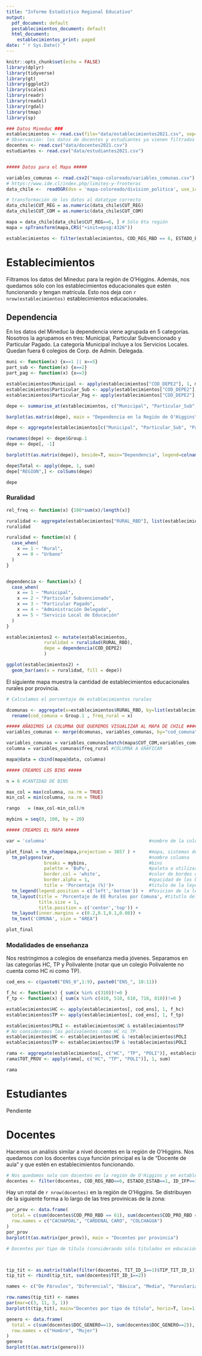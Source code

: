 ```yaml
---
title: "Informe Estadístico Regional Educativo"
output:
  pdf_document: default
  pestablecimientos_document: default
  html_document:
    establecimientos_print: paged
date: "`r Sys.Date()`"
---
```


```r
knitr::opts_chunk$set(echo = FALSE)
library(dplyr)
library(tidyverse)
library(gt)
library(ggplot2)
library(scales)
library(readr)
library(readxl)
library(rgdal)
library(tmap)
library(sp)
```

```r
### Datos Mineduc ###
establecimientos <- read.csv(file="data/establecimientos2021.csv", sep=";")
# Observación: los datos de docentes y estudiantes ya vienen filtrados a la 6ta región 
docentes <- read.csv("data/docentes2021.csv")
estudiantes <- read.csv("data/estudiantes2021.csv")


##### Datos para el Mapa #####

variables_comunas <- read.csv2("mapa-coloreado/variables_comunas.csv")
# https://www.ide.cl/index.php/limites-y-fronteras
data_chile <-  readOGR(dsn = 'mapa-coloreado/division_politica', use_iconv = TRUE, encoding = 'UTF-8')

# transformación de los datos al datatype correcto
data_chile$CUT_REG = as.numeric(data_chile$CUT_REG) 
data_chile$CUT_COM = as.numeric(data_chile$CUT_COM)

mapa = data_chile[data_chile$CUT_REG==6, ] # Sólo 6ta región
mapa = spTransform(mapa,CRS("+init=epsg:4326"))
```

```r
establecimientos <- filter(establecimientos, COD_REG_RBD == 6, ESTADO_ESTAB == 1, MATRICULA == 1)
```

# Establecimientos

Filtramos los datos del Mineduc para la región de O'Higgins. Además, nos quedamos sólo con los establecimientos educacionales que estén funcionando y tengan matrícula. Esto nos deja con `r nrow(establecimientos)` establecimientos educacionales.  

## Dependencia

En los datos del Mineduc la dependencia viene agrupada en 5 categorías. Nosotros la agrupamos en tres: Municipal, Particular Subvencionado y Particular Pagado. La categoría Municipal incluye a los Servicios Locales. Quedan fuera 6 colegios de Corp. de Admin. Delegada.


```r
muni <- function(x) {x==1 || x==5}
part_sub <- function(x) {x==2}
part_pag <- function(x) {x==3}

establecimientos$Municipal <- apply(establecimientos["COD_DEPE2"], 1, muni)
establecimientos$Particular_Sub <- apply(establecimientos["COD_DEPE2"], 1, part_sub)
establecimientos$Particular_Pag <- apply(establecimientos["COD_DEPE2"], 1, part_pag)

depe <- summarise_at(establecimientos, c("Municipal", "Particular_Sub", "Particular_Pag"), sum)

barplot(as.matrix(depe), main = "Dependencia en la Región de O'Higgins", col = "lightblue", xlab="Dependencia", ylab="Frecuencia", ylim=range(pretty(c(0, as.matrix(depe)))))
```
```r
depe <- aggregate(establecimientos[c("Municipal", "Particular_Sub", "Particular_Pag")], by=list(establecimientos$NOM_DEPROV_RBD), sum)

rownames(depe) <- depe$Group.1
depe <- depe[, -1]

barplot(t(as.matrix(depe)), beside=T, main="Dependencia", legend=colnames(depe), col=rainbow(3), xlab="Provincia", ylab="Frecuencia", xpd=F)

depe$Total <- apply(depe, 1, sum)
depe["REGION",] <- colSums(depe)

depe
```


### Ruralidad

```r
rel_freq <- function(x) {100*sum(x)/length(x)}

ruralidad <- aggregate(establecimientos["RURAL_RBD"], list(establecimientos$NOM_DEPROV_RBD), rel_freq)
ruralidad
```

```r
ruralidad <- function(x) {
  case_when(
    x == 1 ~ "Rural",
    x == 0 ~ "Urbano"
  )
}


dependencia <- function(x) {
  case_when(
    x == 1 ~ "Municipal",
    x == 2 ~ "Particular Subvencionado",
    x == 3 ~ "Particular Pagado",
    x == 4 ~ "Administración Delegada",
    x == 5 ~ "Servicio Local de Educación"
  )
}

establecimientos2 <- mutate(establecimientos,
              ruralidad = ruralidad(RURAL_RBD),
              depe = dependencia(COD_DEPE2)
              )

ggplot(establecimientos2) +
  geom_bar(aes(x = ruralidad, fill = depe))
```

El siguiente mapa muestra la cantidad de establecimientos educacionales rurales por provincia.

```r
# Calculamos el porcentaje de establecimientos rurales

dcomunas <- aggregate(x=establecimientos$RURAL_RBD, by=list(establecimientos$COD_COM_RBD), FUN=rel_freq) %>% 
  rename(cod_comuna = Group.1 , freq_rural = x)

##### AÑADIMOS LA COLUMNA QUE QUEREMOS VISUALIZAR AL MAPA DE CHILE #####
variables_comunas <- merge(dcomunas, variables_comunas, by="cod_comuna")

variables_comunas = variables_comunas[match(mapa$CUT_COM,variables_comunas$cod_comuna),] #REORDENAMOS LOS DATOS SEGUN LOS DATOS GEOESPACIALES
columna = variables_comunas$freq_rural #COLUMNA A GRAFICAR

mapa@data = cbind(mapa@data, columna)

##### CREAMOS LOS BINS #####

n = 6 #CANTIDAD DE BINS

max_col = max(columna, na.rm = TRUE)
min_col = min(columna, na.rm = TRUE)

rango   = (max_col-min_col)/n

mybins = seq(0, 100, by = 20)

##### CREAMOS EL MAPA #####

var = 'columna'                                      #nombre de la columna que a?adimos a los datos geoespaciales, por defecto es columna

plot_final = tm_shape(mapa,projection = 3857 ) +     #mapa, sistemas de coordenadas
  tm_polygons(var,                                   #nombre columna
              breaks = mybins,                       #bins
              palette = 'BuPu',                      #paleta a utilizar
              border.col = 'white',                  #color de bordes de las comunas
              border.alpha = 1,                      #opacidad de los bordes 
              title = 'Porcentaje (%)')+             #titulo de la leyenda
  tm_legend(legend.position = c('left','bottom')) +  #Posicion de la leyenda
  tm_layout(title = 'Porcentaje de EE Rurales por Comuna', #titutlo del grafico
            title.size = 1,                                             #escala del titulo
            title.position = c('center','top')) +                       #posicion del titulo 
  tm_layout(inner.margins = c(0.2,0.1,0.1,0.08)) +                      #Para aumentar los bordes, bottom,left,top,right
  tm_text('COMUNA', size = "AREA")                                       #A?adimos el texto 'COMUNA' a cada comuna, con size = 'AREA' metodo que al texto de 'COMUNA' le da un tama?o proporcional al area de la comuna

plot_final
```


### Modalidades de enseñanza

Nos restringimos a colegios de enseñanza media jóvenes. Separamos en las categorías HC, TP y Polivalente (notar que un colegio Polivalente no cuenta como HC ni como TP).

```r
cod_ens <- c(paste0("ENS_0",1:9), paste0("ENS_", 10:11))

f_hc <- function(x) { sum(x %in% c(310))!=0 }
f_tp <- function(x) { sum(x %in% c(410, 510, 610, 710, 810))!=0 }

establecimientos$HC <- apply(establecimientos[, cod_ens], 1, f_hc)
establecimientos$TP <- apply(establecimientos[, cod_ens], 1, f_tp)

establecimientos$POLI <- establecimientos$HC & establecimientos$TP
# No consideramos los polivalentes como HC ni TP.
establecimientos$HC <- establecimientos$HC & !establecimientos$POLI
establecimientos$TP <- establecimientos$TP & !establecimientos$POLI

rama <- aggregate(establecimientos[, c("HC", "TP", "POLI")], establecimientos["NOM_DEPROV_RBD"], sum)
rama$TOT_PROV <- apply(rama[, c("HC", "TP", "POLI")], 1, sum)

rama
```

# Estudiantes
Pendiente

# Docentes
Hacemos un análisis similar a nivel docentes en la región de O'Higgins. Nos quedamos con los docentes cuya función principal es la de "Docente de aula" y que estén en establecimientos funcionando.

```r
# Nos quedamos solo con docentes en la región de O'Higgins y en establecimientos funcionado.
docentes <- filter(docentes, COD_REG_RBD==6, ESTADO_ESTAB==1, ID_IFP==1)
```

Hay un rotal de `r nrow(docentes)` en la región de O'Higgins. Se distribuyen de la siguiente forma a lo largo de las tres provinicas de la zona:

```r
por_prov <- data.frame(
  total = c(sum(docentes$COD_PRO_RBD == 61), sum(docentes$COD_PRO_RBD == 62), sum(docentes$COD_PRO_RBD == 63)),
  row.names = c("CACHAPOAL", "CARDENAL CARO", "COLCHAGUA")
)
por_prov
barplot(t(as.matrix(por_prov)), main = "Docentes por provincia")
```

```r
# Docentes por tipo de título (considerando sólo titulados en educación)



tip_tit <- as.matrix(table(filter(docentes, TIT_ID_1==1)$TIP_TIT_ID_1))
tip_tit <- rbind(tip_tit, sum(docentes$TIT_ID_1==2))

names <- c("De Párvulos", "Diferencial", "Básica", "Media", "Parvularia y Básica", "Básica y Media", "Titulados en Otras Áreas")

row.names(tip_tit) <- names
par(mar=c(3, 11, 3, 1))
barplot(t(tip_tit), main="Docentes por tipo de título", horiz=T, las=1, col="lightblue")
```



```r
genero <- data.frame(
  total = c(sum(docentes$DOC_GENERO==1), sum(docentes$DOC_GENERO==2)),
  row.names = c("Hombre", "Mujer")
)
genero
barplot(t(as.matrix(genero)))
```



